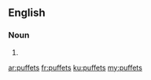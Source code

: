 ==English==

===Noun===
{{head|en|noun plural form}}

# {{plural of|puffet|lang=en}}

[[ar:puffets]]
[[fr:puffets]]
[[ku:puffets]]
[[my:puffets]]